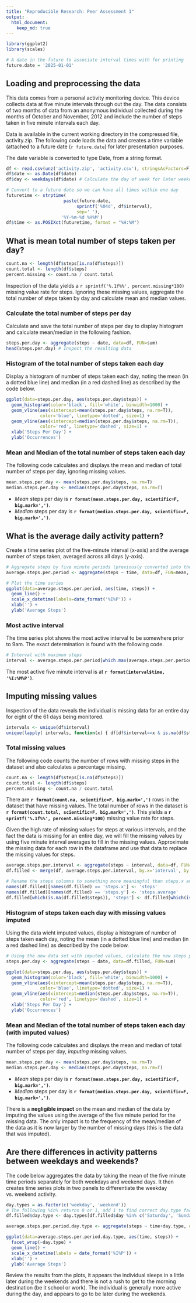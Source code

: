 ```yaml
---
title: "Reproducible Research: Peer Assessment 1"
output: 
  html_document:
    keep_md: true
---
```

```r
library(ggplot2)
library(scales)

# A date in the future to associate interval times with for printing
future.date = '2025-01-01'
```

## Loading and preprocessing the data
This data comes from a personal activity monitoring device. This device collects data at five minute intervals
through out the day. The data consists of two months of data from an anonymous individual collected during the months of 
October and November, 2012 and include the number of steps taken in five minute intervals each day.

Data is available in the current working directory in the compressed file, activity.zip. The following code loads the data and
creates a time variable (attached to a future date (`r future.date`) for later presentation purposes.

The date variable is converted to type Date, from a string format.
```r
df <- read.csv(unz('activity.zip', 'activity.csv'), stringsAsFactors=F)
df$date <- as.Date(df$date)
df$day <- weekdays(df$date) # Calculate the day of week for later weekday/weekend use

# Convert to a future date so we can have all times within one day
futuretime <- strptime(                        
                      paste(future.date, 
                           sprintf('%04d', df$interval), 
                           sep=' '),
                     '%Y-%m-%d %H%M')
df$time <- as.POSIXct(futuretime, format = "%H:%M")
```

## What is mean total number of steps taken per day?
```r
count.na <- length(df$steps[is.na(df$steps)])
count.total <- length(df$steps)
percent.missing <- count.na / count.total
```
Inspection of the data yields a `r sprintf('%.1f%%', percent.missing*100)` missing value rate for steps. 
Ignoring these missing values, aggregate the total number of steps taken by day and calculate mean and median values.

### Calculate the total number of steps per day
Calculate and save the total number of steps per day to display histogram and calculate mean/median in the following fashion.
```r
steps.per.day <- aggregate(steps ~ date, data=df, FUN=sum)
head(steps.per.day) # Inspect the resulting data
```

### Histogram of the total number of steps taken each day
Display a histogram of number of steps taken each day, noting the mean (in a dotted blue line) and 
median (in a red dashed line) as described by the code below.
```r
ggplot(data=steps.per.day, aes(steps.per.day$steps)) + 
  geom_histogram(color='black', fill='white', binwidth=1000) +
  geom_vline(aes(xintercept=mean(steps.per.day$steps, na.rm=T)), 
             color='blue', linetype='dotted', size=1) +
  geom_vline(aes(xintercept=median(steps.per.day$steps, na.rm=T)), 
             color='red', linetype='dashed', size=1) +
  xlab('Steps Per Day') + 
  ylab('Occurrences')
```

### Mean and Median of the total number of steps taken each day
The following code calculates and displays the mean and median of total number of steps per day, ignoring missing values.
```r
mean.steps.per.day <- mean(steps.per.day$steps, na.rm=T)
median.steps.per.day <- median(steps.per.day$steps, na.rm=T)
```
- *Mean* steps per day is **`r format(mean.steps.per.day, scientific=F, big.mark=',')`**.
- *Median* steps per day is **`r format(median.steps.per.day, scientific=F, big.mark=',')`**.

## What is the average daily activity pattern?
Create a time series plot of the five-minute interval (x-axis) and the average number of steps taken, 
averaged across all days (y-axis).
```r
# Aggregate steps by five minute periods (previously converted into the $time variable)
average.steps.per.period <- aggregate(steps ~ time, data=df, FUN=mean, na.rm=T)

# Plot the time series
ggplot(data=average.steps.per.period, aes(time, steps)) +
  geom_line() +
  scale_x_datetime(labels=date_format('%I%P')) +
  xlab('') +
  ylab('Average Steps')
```

### Most active interval
The time series plot shows the most active interval to be somewhere prior to 9am. The exact determination is found with
the following code.
```r
# Interval with maximum steps
interval <- average.steps.per.period[which.max(average.steps.per.period$steps), ]
```
The most active five minute interval is at **`r format(interval$time, '%I:%M%P')`**.

## Imputing missing values
Inspection of the data reveals the individual is missing data for an entire day for eight of the 61 days being monitored.
```r
intervals <- unique(df$interval)
unique(lapply( intervals, function(x) { df[df$interval==x & is.na(df$steps), 'date'] } ))
```

### Total missing values
The following code counts the number of rows with missing steps in the dataset and also calculates a percentage missing.
```r
count.na <- length(df$steps[is.na(df$steps)])
count.total <- length(df$steps)
percent.missing <- count.na / count.total
```

There are **`r format(count.na, scientific=F, big.mark=',')`** rows in the dataset that have missing values. 
The total number of rows in the dataset is **`r format(count.total, scientific=F, big.mark=',')`**.
This yields a **`r sprintf('%.1f%%', percent.missing*100)`** missing value rate for steps. 

Given the high rate of missing values for steps at various intervals, and the fact the data is missing for an entire day,
we will fill the missing values by using five minute interval averages to fill in the missing values. Approximate the missing
data for each row in the dataframe and use that data to replace the missing values for steps.
```r
average.steps.per.interval <- aggregate(steps ~ interval, data=df, FUN=mean)
df.filled <- merge(df, average.steps.per.interval, by.x='interval', by.y='interval')

# Rename the steps columns to something more meaningful than steps.x and steps.y
names(df.filled)[names(df.filled) == 'steps.x'] <- 'steps'
names(df.filled)[names(df.filled) == 'steps.y'] <- 'steps.average'
df.filled[which(is.na(df.filled$steps)), 'steps'] <- df.filled[which(is.na(df.filled$steps)), 'steps.average']
```

### Histogram of steps taken each day with missing values imputed
Using the data wieht imputed values, display a histogram of number of steps taken each day, 
noting the mean (in a dotted blue line) and median (in a red dashed line) as described by the code below.
```r
# Using the new data set with imputed values, calculate the new steps per day
steps.per.day <- aggregate(steps ~ date, data=df.filled, FUN=sum)

ggplot(data=steps.per.day, aes(steps.per.day$steps)) + 
  geom_histogram(color='black', fill='white', binwidth=1000) +
  geom_vline(aes(xintercept=mean(steps.per.day$steps, na.rm=T)), 
             color='blue', linetype='dotted', size=1) +
  geom_vline(aes(xintercept=median(steps.per.day$steps, na.rm=T)), 
             color='red', linetype='dashed', size=1) +
  xlab('Steps Per Day') + 
  ylab('Occurrences')
```

### Mean and Median of the total number of steps taken each day (with imputed values)
The following code calculates and displays the mean and median of total number of steps per day, *imputing* missing values.
```r
mean.steps.per.day <- mean(steps.per.day$steps, na.rm=T)
median.steps.per.day <- median(steps.per.day$steps, na.rm=T)
```
- *Mean* steps per day is **`r format(mean.steps.per.day, scientific=F, big.mark=',')`**.
- *Median* steps per day is **`r format(median.steps.per.day, scientific=F, big.mark=',')`**.

There is a **negligible impact** on the mean and median of the data by imputing the values using the average of the five minute period for the missing data. The only impact is to the frequency of the mean/median of the data as it is now larger by the number of missing days (this is the data that was imputed).

## Are there differences in activity patterns between weekdays and weekends?
The code below aggregates the data by taking the mean of the five minute time periods separately for both weekdays and weekend days. It then creates time series plots in two panels to differentiate the weekday vs. weekend activity.

```r
day.types = as.factor(c('weekday', 'weekend'))
# The following %in% returns 0 or 1, add 1 to find correct day.type factor.
df.filled$day.type <- day.types[df.filled$day %in% c('Saturday', 'Sunday')+1]

average.steps.per.period.day.type <- aggregate(steps ~ time+day.type, data=df.filled, FUN=mean)

ggplot(data=average.steps.per.period.day.type, aes(time, steps)) +
  facet_wrap(~day.type) +
  geom_line() +
  scale_x_datetime(labels = date_format('%I%P')) +
  xlab('') +
  ylab('Average Steps')
```

Review the results from the plots, it appears the individual sleeps in a little later during the weekends and there is not a rush to get to the morning destination (be it school or work). The individual is generally more active during the day, and appears to go to be later during the weekends.
